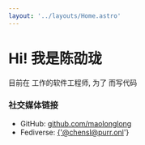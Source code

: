 ```yaml
---
layout: '../layouts/Home.astro'
---
```



# <T name="waving-hand" /> Hi! 我是陈劭珑

目前在 <T name="globe-showing-asia-australia" /> 工作的软件工程师, 为了 <T name="house" /> <T name="automobile" /> <T name="money-bag" /> 而写代码

### 社交媒体链接

- GitHub: [github.com/maolonglong](https://github.com/maolonglong)
- Fediverse: <a href="https://gts.purr.onl/@chensl" rel="me" target="_blank">{'@chensl@purr.onl'}</a>
